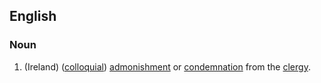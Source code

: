 ==English==

===Noun===
{{en-noun|-}}
# (Ireland) ([[colloquial]]) [[admonish]]ment or [[condemn]]ation from the [[clergy]].